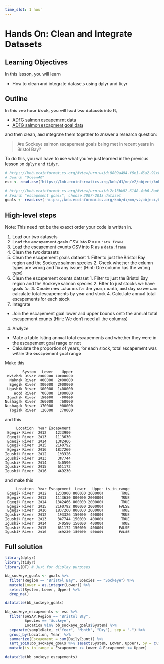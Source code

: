```yaml
---
time_slot: 1 hour
---
```


# Hands On: Clean and Integrate Datasets

## Learning Objectives

In this lesson, you will learn:

- How to clean and integrate datasets using dplyr and tidyr

## Outline

In this one hour block, you will load two datasets into R,

- [ADFG salmon escapement data](https://knb.ecoinformatics.org/#view/urn:uuid:8809a404-f6e1-46a2-91c8-f094c3814b47)
- [ADFG salmon escapment goal data](https://knb.ecoinformatics.org/#view/urn:uuid:2c13bb02-6148-4ab6-8ad5-3a7c03f8642e)

and then clean, and integrate them together to answer a research question:

> Are Sockeye salmon escapement goals being met in recent years in Bristol Bay?

To do this, you will have to use what you've just learned in the previous lesson on `dplyr` and `tidyr`.

```r
# https://knb.ecoinformatics.org/#view/urn:uuid:8809a404-f6e1-46a2-91c8-f094c3814b47
# Search "OceanAK"
esc <- read.csv("https://knb.ecoinformatics.org/knb/d1/mn/v2/object/knb.92020.1", stringsAsFactors = FALSE)

# https://knb.ecoinformatics.org/#view/urn:uuid:2c13bb02-6148-4ab6-8ad5-3a7c03f8642e
# Search "escapement goals", choose 2007-2015 dataset
goals <- read.csv("https://knb.ecoinformatics.org/knb/d1/mn/v2/object/knb.92014.1", stringsAsFactors = FALSE)
```

## High-level steps

Note: This need not be the exaxct order your code is written in.

1. Load our two datasets
  1. Load the escapement goals CSV into R as a `data.frame`
  2. Load the escapement counts CSV into R as a `data.frame`
2. Clean the two datasets
  1. Clean the escapement goals dataset
    1. Filter to just the Bristol Bay region and the Sockeye salmon species
    2. Check whether the column types are wrong and fix any issues (Hint: One column has the wrong type)
  2. Clean the escapement counts dataset
    1. Filter to just the Bristol Bay region and the Sockeye salmon species
    2. Filter to just stocks we have goals for
    3. Create new columns for the year, month, and day so we can calculate total escapements by year and stock
    4. Calculate annual total escapements for each stock
3. Integrate
  - Join the escapement goal lower and upper bounds onto the annual total escapement counts (Hint: We don't need all the columns)
4. Analyze
  - Make a table listing annual total escapements and whether they were in the escapement goal range or not
  - Calculate the proportion of years, for each stock, total escapement was within the escapement goal range

Make this

```
        System   Lower    Upper
 Kvichak River 2000000 10000000
  Naknek River  800000  2000000
  Egegik River  800000  2000000
 Ugashik River  500000  1400000
    Wood River  700000  1800000
 Igushik River  150000   400000
Nushagak River  260000   760000
Nushagak River  370000   900000
  Togiak River  120000   270000
```

and this

```
     Location  Year Escapement
 Egegik River  2012    1233900
 Egegik River  2013    1113630
 Egegik River  2014    1382466
 Egegik River  2015    2160792
 Egegik River  2016    1837260
Igushik River  2012     193326
Igushik River  2013     387744
Igushik River  2014     340590
Igushik River  2015     651172
Igushik River  2016     469230
```

and make this

```
     Location  Year Escapement  Lower   Upper is_in_range
 Egegik River  2012    1233900 800000 2000000        TRUE
 Egegik River  2013    1113630 800000 2000000        TRUE
 Egegik River  2014    1382466 800000 2000000        TRUE
 Egegik River  2015    2160792 800000 2000000       FALSE
 Egegik River  2016    1837260 800000 2000000        TRUE
Igushik River  2012     193326 150000  400000        TRUE
Igushik River  2013     387744 150000  400000        TRUE
Igushik River  2014     340590 150000  400000        TRUE
Igushik River  2015     651172 150000  400000       FALSE
Igushik River  2016     469230 150000  400000       FALSE
```

## Full solution

```r
library(dplyr)
library(tidyr)
library(DT) # Just for display purposes
```

```r
bb_sockeye_goals <- goals %>% 
  filter(Region == "Bristol Bay", Species == "Sockeye") %>% 
  mutate(Lower = as.integer(Lower)) %>% 
  select(System, Lower, Upper) %>% 
  drop_na()

datatable(bb_sockeye_goals)
```

```r
bb_sockeye_escapements <- esc %>% 
  filter(SASAP.Region == "Bristol Bay", 
         Species == "Sockeye",
         Location %in% bb_sockeye_goals$System) %>%
  separate(sampleDate, c("Year", "Month", "Day"), sep = "-") %>% 
  group_by(Location, Year) %>% 
  summarize(Escapement = sum(DailyCount)) %>% 
  left_join(bb_sockeye_goals %>% select(System, Lower, Upper), by = c("Location" = "System")) %>% 
  mutate(is_in_range = Escapement >= Lower & Escapement <= Upper)

datatable(bb_sockeye_escapements)
```
